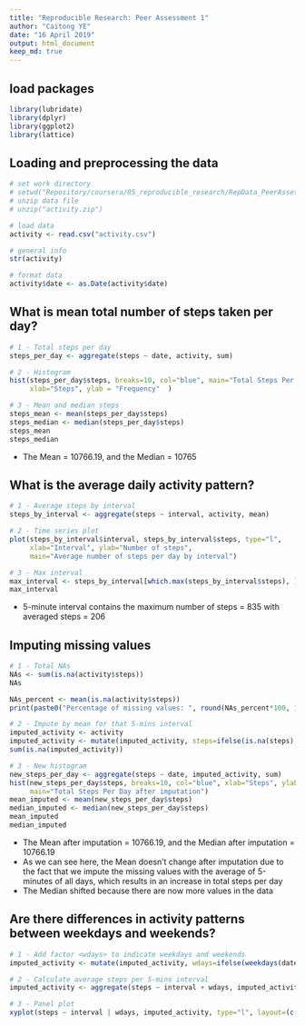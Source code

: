 ```yaml
---
title: "Reproducible Research: Peer Assessment 1"
author: "Caitong YE"
date: "16 April 2019"
output: html_document
keep_md: true
---
```

## load packages
```r
library(lubridate)
library(dplyr)
library(ggplot2)
library(lattice)
```

## Loading and preprocessing the data
```r
# set work directory
# setwd("Repository/coursera/05_reproducible_research/RepData_PeerAssessment1/")
# unzip data file 
# unzip("activity.zip")

# load data
activity <- read.csv("activity.csv")

# general info
str(activity)

# format data
activity$date <- as.Date(activity$date)

```
## What is mean total number of steps taken per day?
```r
# 1 - Total steps per day
steps_per_day <- aggregate(steps ~ date, activity, sum)

# 2 - Histogram
hist(steps_per_day$steps, breaks=10, col="blue", main="Total Steps Per day", 
     xlab="Steps", ylab = "Frequency"  )

# 3 - Mean and median steps 
steps_mean <- mean(steps_per_day$steps)
steps_median <- median(steps_per_day$steps)
steps_mean
steps_median
```

- The Mean = 10766.19, and the Median = 10765

## What is the average daily activity pattern?
```r
# 1 - Average steps by interval
steps_by_interval <- aggregate(steps ~ interval, activity, mean)

# 2 - Time series plot
plot(steps_by_interval$interval, steps_by_interval$steps, type="l", 
     xlab="Interval", ylab="Number of steps", 
     main="Average number of steps per day by interval")

# 3 - Max interval
max_interval <- steps_by_interval[which.max(steps_by_interval$steps), ]
max_interval
```

- 5-minute interval contains the maximum number of steps = 835
  with averaged steps = 206

## Imputing missing values
```r
# 1 - Total NAs
NAs <- sum(is.na(activity$steps))
NAs

NAs_percent <- mean(is.na(activity$steps))
print(paste0("Percentage of missing values: ", round(NAs_percent*100, 1), "%"))

# 2 - Impute by mean for that 5-mins interval 
imputed_activity <- activity
imputed_activity <- mutate(imputed_activity, steps=ifelse(is.na(steps),steps_by_interval$steps[match(interval, steps_by_interval$interval)], steps))
sum(is.na(imputed_activity))

# 3 - New histogram
new_steps_per_day <- aggregate(steps ~ date, imputed_activity, sum)
hist(new_steps_per_day$steps, breaks=10, col="blue", xlab="Steps", ylab="Frequency", 
     main="Total Steps Per Day after imputation")
mean_imputed <- mean(new_steps_per_day$steps)
median_imputed <- median(new_steps_per_day$steps)
mean_imputed
median_imputed

```
- The Mean after imputation = 10766.19, and the Median after imputation = 10766.19
- As we can see here, the Mean doesn't change after imputation due to the fact 
  that we impute the missing values with the average of 5-minutes of all days, 
  which results in an increase in total steps per day
- The Median shifted because there are now more values in the data

## Are there differences in activity patterns between weekdays and weekends?
```r
# 1 - Add factor <wdays> to indicate weekdays and weekends
imputed_activity <- mutate(imputed_activity, wdays=ifelse(weekdays(date)=="Saturday"|weekdays(date)=="Sunday", "weekend", "weekday"))

# 2 - Calculate average steps per 5-mins interval 
imputed_activity <- aggregate(steps ~ interval + wdays, imputed_activity, mean)

# 3 - Panel plot 
xyplot(steps ~ interval | wdays, imputed_activity, type="l", layout=(c(1, 2)), xlab="Interval", ylab="number of steps")

```
